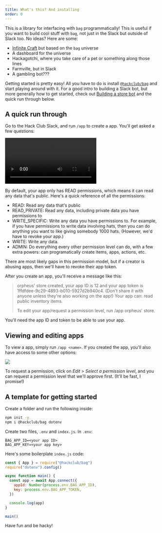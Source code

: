 ```yaml
---
title: What's this? And installing
order: 0
---
```


This is a library for interfacing with `bag` programmatically! This is useful if you want to build cool stuff with `bag`, not just in the Slack but outside of Slack too. No ideas? Here are some:

* [Infinite Craft](https://neal.fun/infinite-craft/) but based on the `bag` universe
* A dashboard for the universe
* Hackagotchi, where you take care of a pet or something along those lines
* Farmville, but in Slack
* A gambling bot???

Getting started is pretty easy! All you have to do is install [`@hackclub/bag`](https://www.npmjs.com/package/@hackclub/bag) and start playing around with it. For a good intro to building a Slack bot, but more generally how to get started, check out [Building a store bot](/quickstart/store.mdx) and the quick run through below.

## A quick run through

Go to the Hack Club Slack, and run `/app` to create a app. You'll get asked a few questions:

<video controls>
  <source src="https://cloud-9qvh8uwqs-hack-club-bot.vercel.app/0adobe_express_screen_recording_mar_21.mp4"/>
</video>

By default, your app only has READ permissions, which means it can read any data that's public. Here's a quick reference of all the permissions:

* READ: Read any data that's public
* READ_PRIVATE: Read any data, including private data you have permissions to
* WRITE_SPECIFIC: Write any data you have permissions to. For example, if you have permissions to write data involving hats, then you can do anything you want to like giving somebody 1000 hats. (However, we'd have to revoke your app.)
* WRITE: Write any data.
* ADMIN: Do everything every other permission level can do, with a few extra powers: can programatically create items, apps, actions, etc.

There are most likely gaps in this permission model, but if a creator is abusing apps, then we'll have to revoke their app token.

After you create an app, you'll receive a message like this:

> orpheus' store created, your app ID is 12 and your app token is 1ffdfdee-9c29-4893-b010-5927d2b940c4. (Don't share it with anyone unless they're also working on the app!) Your app can: read public inventory items.
>
> To edit your app/request a permission level, run /app orpheus' store.

You'll need the app ID and token to be able to use your app.

## Viewing and editing apps

To view a app, simply run `/app <name>`. If you created the app, you'll also have access to some other options:

![](https://cloud-1rm8p6tyq-hack-club-bot.vercel.app/0screenshot_2024-03-21_at_7.10.37___pm.png)

To request a permission, click on *Edit* > *Select a permission level*, and you can request a permission level that we'll approve first. (It'll be fast, I promise!)

## A template for getting started

Create a folder and run the following inside:

```bash
npm init -y
npm i @hackclub/bag dotenv
```

Create two files, `.env` and `index.js`. In `.env`:

```
BAG_APP_ID=<your app ID>
BAG_APP_KEY=<your app key>
```

Here's some boilerplate `index.js` code:

```javascript
const { App } = require("@hackclub/bag")
require("dotenv").config()

async function main() {
  const app = await App.connect({
    appId: Number(process.env.BAG_APP_ID),
    key: process.env.BAG_APP_TOKEN,
  })

  console.log(app)
}

main()
```

Have fun and be hacky!
